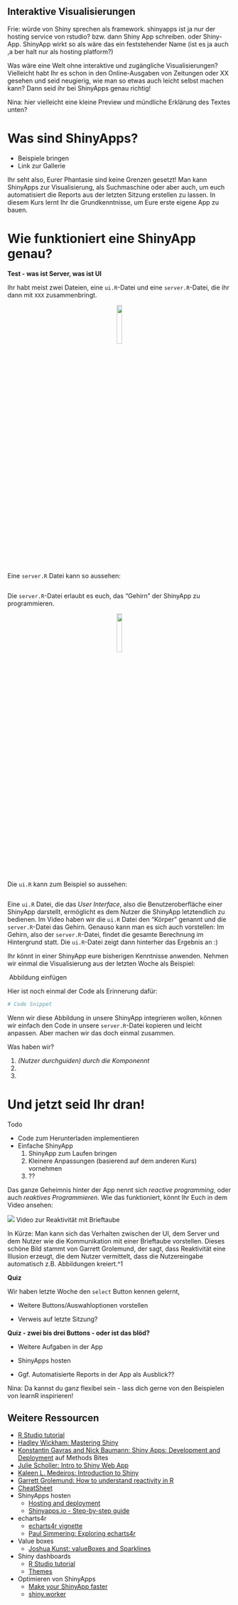 ## Interaktive Visualisierungen

Frie: würde von Shiny sprechen als framework. shinyapps ist ja nur der hosting service von rstudio? bzw. dann Shiny App schreiben. oder Shiny-App. ShinyApp wirkt so als wäre das ein feststehender Name (ist es ja auch ,a ber halt nur als hosting platform?)

Was wäre eine Welt ohne interaktive und zugängliche Visualisierungen? Vielleicht habt Ihr es schon in den Online-Ausgaben von Zeitungen oder XX gesehen und seid neugierig, wie man so etwas auch leicht selbst machen kann? Dann seid ihr bei ShinyApps genau richtig! 

Nina: hier vielleicht eine kleine Preview und mündliche Erklärung des Textes unten?

# Was sind ShinyApps?

- Beispiele bringen
- Link zur Gallerie 

Ihr seht also, Eurer Phantasie sind keine Grenzen gesetzt! Man kann ShinyApps zur Visualisierung, als Suchmaschine oder aber auch, um euch automatisiert die Reports aus der letzten Sitzung erstellen zu lassen. In diesem Kurs lernt Ihr die Grundkenntnisse, um Eure erste eigene App zu bauen.

# Wie funktioniert eine ShinyApp genau? 

**Test - was ist Server, was ist UI**

Ihr habt meist zwei Dateien, eine `ui.R`-Datei und eine `server.R`-Datei, die ihr dann mit `XXX` zusammenbringt. 

<center>![](daten/abbildungen/brain.png){#id .class width=15% height=15%}</center>

Eine `server.R` Datei kann so aussehen:

```r

```

Die `server.R`-Datei erlaubt es euch, das "Gehirn" der ShinyApp zu programmieren. 

<center>![](daten/abbildungen/body.png){#id .class width=15% height=15%}</center>

Die `ui.R` kann zum Beispiel so aussehen:
```r

```


Eine `ui.R` Datei, die das *User Interface*, also die Benutzeroberfläche einer ShinyApp darstellt, ermöglicht es dem Nutzer die ShinyApp letztendlich zu bedienen. Im Video haben wir die `ui.R` Datei den "Körper" genannt und die `server.R`-Datei das Gehirn. Genauso kann man es sich auch vorstellen: Im Gehirn, also der `server.R`-Datei, findet die gesamte Berechnung im Hintergrund statt. Die `ui.R`-Datei zeigt dann hinterher das Ergebnis an :)

Ihr könnt in einer ShinyApp eure bisherigen Kenntnisse anwenden. Nehmen wir einmal die Visualisierung aus der letzten Woche als Beispiel: 

![]() Abbildung einfügen

Hier ist noch einmal der Code als Erinnerung dafür:

```r
# Code Snippet
```

Wenn wir diese Abbildung in unsere ShinyApp integrieren wollen, können wir einfach den Code in unsere `server.R`-Datei kopieren und leicht anpassen. Aber machen wir das doch einmal zusammen. 

Was haben wir? 

1. *(Nutzer durchguiden) durch die Komponennt*
2. 
3. 

# Und jetzt seid Ihr dran!

Todo 

- Code zum Herunterladen implementieren
- Einfache ShinyApp
    1. ShinyApp zum Laufen bringen
    2. Kleinere Anpassungen (basierend auf dem anderen Kurs) vornehmen
    3. ?? 


Das ganze Geheimnis hinter der App nennt sich *reactive programming*, oder auch *reaktives Programmieren*. Wie das funktioniert, könnt Ihr Euch in dem Video ansehen:

![](daten/abbildungen/reactivity.png) Video zur Reaktivität mit Brieftaube

In Kürze: Man kann sich das Verhalten zwischen der UI, dem Server und dem Nutzer wie die Kommunikation mit einer Brieftaube vorstellen. Dieses schöne Bild stammt von Garrett Grolemund, der sagt, dass Reaktivität eine Illusion erzeugt, die dem Nutzer vermittelt, dass die Nutzereingabe automatisch z.B. Abbildungen kreiert.^1  

**Quiz**

Wir haben letzte Woche den `select` Button kennen gelernt,

- Weitere Buttons/Auswahloptionen vorstellen

- Verweis auf letzte Sitzung?

**Quiz - zwei bis drei Buttons - oder ist das blöd?**

- Weitere Aufgaben in der App

- ShinyApps hosten

- Ggf. Automatisierte Reports in der App als Ausblick??

Nina: Da kannst du ganz flexibel sein - lass dich gerne von den Beispielen von learnR inspirieren!

## Weitere Ressourcen
  - [R Studio tutorial](https://shiny.rstudio.com/tutorial/){target="_blank"}
  - [Hadley Wickham: Mastering Shiny](https://mastering-shiny.org){target="_blank"}
  - [Konstantin Gavras and Nick Baumann: Shiny Apps: Development and Deployment](https://www.mzes.uni-mannheim.de/socialsciencedatalab/article/shiny-apps/){target="_blank"} auf Methods Bites
  - [Julie Scholler: Intro to Shiny Web App](https://juliescholler.gitlab.io/files/M2/M2-CM3-Shiny.html#1){target="_blank"}
  - [Kaleen L. Medeiros: Introduction to Shiny](https://github.com/klmedeiros/rladies-tunisia-july2020-intro-shiny){target="_blank"}
  - [Garrett Grolemund: How to understand reactivity in R](https://shiny.rstudio.com/articles/understanding-reactivity.html){target="_blank"}
  - [CheatSheet](https://shiny.rstudio.com/images/shiny-cheatsheet.pdf){target="_blank"}
- ShinyApps hosten
  - [Hosting and deployment](https://shiny.rstudio.com/articles/shinyapps.html){target="_blank"}
  - [Shinyapps.io - Step-by-step guide](https://shiny.rstudio.com/articles/shinyapps.html){target="_blank"}
- echarts4r
  - [echarts4r vignette](https://echarts4r.john-coene.com/index.html){target="_blank"}
  - [Paul Simmering: Exploring echarts4r](https://rpubs.com/paul_simmering/echarts){target="_blank"}
  
- Value boxes
  - [Joshua Kunst: valueBoxes and Sparklines](https://jkunst.com/blog/posts/2020-06-26-valuebox-and-sparklines/){target="_blank"}

- Shiny dashboards
  - [R Studio tutorial](https://rstudio.github.io/shinydashboard/){target="_blank"}
  - [Themes](https://github.com/nik01010/dashboardthemes){target="_blank"}

- Optimieren von ShinyApps
  - [Make your ShinyApp faster](https://appsilon.com/r-shiny-faster-updateinput-css-javascript/){target="_blank"}
  - [shiny.worker](https://www.r-bloggers.com/shiny-worker-speed-up-r-shiny-apps-by-offloading-heavy-calculations/){target="_blank"}
  
[^1]: "Reactivity creates the illusion that changes in input values automatically flow to the plots, text, and tables that use the input—and cause them to update." (Garrett Grolemund) **LINK**